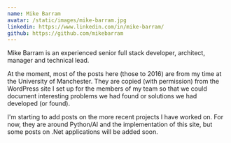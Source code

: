 ```yaml
---
name: Mike Barram
avatar: /static/images/mike-barram.jpg
linkedin: https://www.linkedin.com/in/mike-barram/
github: https://github.com/mikebarram
---
```


Mike Barram is an experienced senior full stack developer, architect, manager and technical lead.

At the moment, most of the posts here (those to 2016) are from my time at the University of Manchester. They are copied (with permission) from the WordPress site I set up for the members of my team so that we could document interesting problems we had found or solutions we had developed (or found).

I'm starting to add posts on the more recent projects I have worked on. For now, they are around Python/AI and the implementation of this site, but some posts on .Net applications will be added soon.